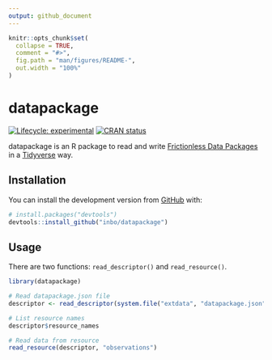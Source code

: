 ```yaml
---
output: github_document
---
```


<!-- README.md is generated from README.Rmd. Please edit that file -->

```r
knitr::opts_chunk$set(
  collapse = TRUE,
  comment = "#>",
  fig.path = "man/figures/README-",
  out.width = "100%"
)
```

# datapackage

<!-- badges: start -->
[![Lifecycle: experimental](https://img.shields.io/badge/lifecycle-experimental-orange.svg)](https://lifecycle.r-lib.org/articles/stages.html#experimental)
[![CRAN status](https://www.r-pkg.org/badges/version/datapackage)](https://CRAN.R-project.org/package=datapackage)
<!-- badges: end -->

datapackage is an R package to read and write [Frictionless Data Packages](https://frictionlessdata.io/data-package/) in a [Tidyverse](https://www.tidyverse.org/) way.

## Installation

You can install the development version from [GitHub](https://github.com/) with:

``` r
# install.packages("devtools")
devtools::install_github("inbo/datapackage")
```

## Usage

There are two functions: `read_descriptor()` and `read_resource()`.

```r
library(datapackage)

# Read datapackage.json file
descriptor <- read_descriptor(system.file("extdata", "datapackage.json", package = "datapackage"))

# List resource names
descriptor$resource_names

# Read data from resource
read_resource(descriptor, "observations")
```
